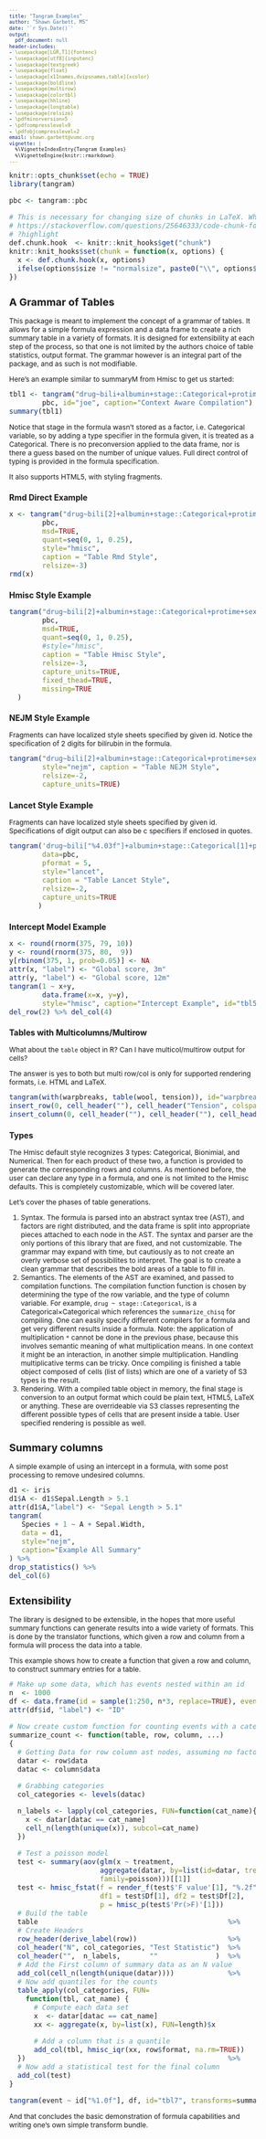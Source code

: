 ```yaml
---
title: "Tangram Examples"
author: "Shawn Garbett, MS"
date: '`r Sys.Date()`'
output:
  pdf_document: null
header-includes:
- \usepackage[LGR,T1]{fontenc}
- \usepackage[utf8]{inputenc}
- \usepackage{textgreek}
- \usepackage{float}
- \usepackage[x11names,dvipsnames,table]{xcolor}
- \usepackage{boldline}
- \usepackage{multirow}
- \usepackage{colortbl}
- \usepackage{hhline}
- \usepackage{longtable}
- \usepackage{relsize}
- \pdfminorversion=5
- \pdfcompresslevel=9
- \pdfobjcompresslevel=2
email: shawn.garbett@vumc.org
vignette: |
  %\VignetteIndexEntry{Tangram Examples}
  %\VignetteEngine{knitr::rmarkdown}
---
```


<style type="text/css">

body, td {
   font-size: 12px;
}
code.r{
  font-size: 12px;
}
pre {
  font-size: 10px
}

</style>

```r
knitr::opts_chunk$set(echo = TRUE)
library(tangram)

pbc <- tangram::pbc

# This is necessary for changing size of chunks in LaTeX. Why isn't this patched in knitr?
# https://stackoverflow.com/questions/25646333/code-chunk-font-size-in-rmarkdown-with-knitr-and-latex/46526740
# ?highlight
def.chunk.hook  <- knitr::knit_hooks$get("chunk")
knitr::knit_hooks$set(chunk = function(x, options) {
  x <- def.chunk.hook(x, options)
  ifelse(options$size != "normalsize", paste0("\\", options$size,"\n\n", x, "\n\n \\normalsize"), x)
})
```

## A Grammar of Tables

This package is meant to implement the concept of a grammar of tables. It allows for a simple formula expression and a data frame to create a rich summary table in a variety of formats. It is designed for extensibility at each step of the process, so that one is not limited by the authors choice of table statistics, output format. The grammar however is an integral part of the package, and as such is not modifiable.

Here's an example similar to summaryM from Hmisc to get us started:

```r
tbl1 <- tangram("drug~bili+albumin+stage::Categorical+protime+sex+age+spiders",
        pbc, id="joe", caption="Context Aware Compilation")
summary(tbl1)
```

Notice that stage in the formula wasn't stored as a factor, i.e. Categorical variable, so by adding a type specifier in the formula given, it is treated as a Categorical. There is no preconversion applied to the data frame, nor is there a guess based on the number of unique values. Full direct control of typing is provided in the formula specification.

It also supports HTML5, with styling fragments.

### Rmd Direct Example

```r
x <- tangram("drug~bili[2]+albumin+stage::Categorical+protime+sex+age+spiders",
        pbc,
        msd=TRUE,
        quant=seq(0, 1, 0.25),
        style="hmisc",
        caption = "Table Rmd Style",
        relsize=-3)
rmd(x)
```

### Hmisc Style Example
```r
tangram("drug~bili[2]+albumin+stage::Categorical+protime+sex+age+spiders",
        pbc,
        msd=TRUE,
        quant=seq(0, 1, 0.25),
        #style="hmisc",
        caption = "Table Hmisc Style",
        relsize=-3,
        capture_units=TRUE,
        fixed_thead=TRUE,
        missing=TRUE
  )
```

### NEJM Style Example

Fragments can have localized style sheets specified by given id. Notice the specification of 2 digits for bilirubin in the formula. 

```r
tangram("drug~bili[2]+albumin+stage::Categorical+protime+sex+age+spiders", pbc,
        style="nejm", caption = "Table NEJM Style",
        relsize=-2,
        capture_units=TRUE)
```

### Lancet Style Example

Fragments can have localized style sheets specified by given id. Specifications of digit output can also be c specifiers if enclosed in quotes.

```r
tangram('drug~bili["%4.03f"]+albumin+stage::Categorical[1]+protime+sex[1]+age+spiders[1]', 
        data=pbc,
        pformat = 5,
        style="lancet",
        caption = "Table Lancet Style",
        relsize=-2,
        capture_units=TRUE
       )
```


### Intercept Model Example
```r
x <- round(rnorm(375, 79, 10))
y <- round(rnorm(375, 80,  9))
y[rbinom(375, 1, prob=0.05)] <- NA
attr(x, "label") <- "Global score, 3m"
attr(y, "label") <- "Global score, 12m"
tangram(1 ~ x+y,
        data.frame(x=x, y=y),
        style="hmisc", caption="Intercept Example", id="tbl5") %>%
del_row(2) %>% del_col(4)
```

### Tables with Multicolumns/Multirow

What about the `table` object in R? Can I have multicol/multirow output for cells? 

The answer is yes to both but multi row/col is only for supported rendering formats, i.e. HTML and LaTeX.

```r
tangram(with(warpbreaks, table(wool, tension)), id="warpbreaks") %>%
insert_row(0, cell_header(""), cell_header("Tension", colspan=3), NA, NA) %>%
insert_column(0, cell_header(""), cell_header(""), cell_header("Wool", rowspan=2), NA)
```

### Types

The Hmisc default style recognizes 3 types: Categorical, Bionimial, and Numerical. Then for each product of these two, a function is provided to generate the corresponding rows and columns. As mentioned before, the user can declare any type in a formula, and one is not limited to the Hmisc defaults. This is completely customizable, which will be covered later.

Let's cover the phases of table generations.

1. Syntax. The formula is parsed into an abstract syntax tree (AST), and factors are right distributed, and the data frame is split into appropriate pieces attached to each node in the AST. The syntax and parser are the only portions of this library that are fixed, and not customizable. The grammar may expand with time, but cautiously as to not create an overly verbose set of possibilites to interpret. The goal is to create a clean grammar that describes the bold areas of a table to fill in.
2. Semantics. The elements of the AST are examined, and passed to compilation functions. The compilation function function is chosen by determining the type of the row variable, and the type of column variable. For example, `drug ~ stage::Categorical`, is a Categorical$\times$Categorical which references the `summarize_chisq` for compiling. One can easily specify different compilers for a formula and get very different results inside a formula. Note: the application of multiplication `*` cannot be done in the previous phase, because this involves semantic meaning of what multiplication means. In one context it might be an interaction, in another simple multiplication. Handling multiplicative terms can be tricky. Once compiling is finished a table object composed of cells (list of lists) which are one of a variety of S3 types is the result.
3. Rendering. With a compiled table object in memory, the final stage is conversion to an output format which could be plain text, HTML5, LaTeX or anything. These are overrideable via S3 classes representing the different possible types of cells that are present inside a table. User specified rendering is possible as well. 

## Summary columns

A simple example of using an intercept in a formula, with some post processing to remove undesired columns.

```r
d1 <- iris
d1$A <- d1$Sepal.Length > 5.1
attr(d1$A,"label") <- "Sepal Length > 5.1"
tangram(
   Species + 1 ~ A + Sepal.Width,
   data = d1,
   style="nejm",
   caption="Example All Summary"
) %>%
drop_statistics() %>%
del_col(6)
```

## Extensibility

The library is designed to be extensible, in the hopes that more useful summary functions can generate results into a wide variety of formats. This is done by the translator functions, which given a row and column from a formula will process the data into a table.

This example shows how to create a function that given a row and column, to construct summary entries for a table.

```r
# Make up some data, which has events nested within an id
n  <- 1000
df <- data.frame(id = sample(1:250, n*3, replace=TRUE), event = as.factor(rep(c("A", "B","C"), n)))
attr(df$id, "label") <- "ID"

# Now create custom function for counting events with a category
summarize_count <- function(table, row, column, ...)
{
  # Getting Data for row column ast nodes, assuming no factors
  datar <- row$data
  datac <- column$data

  # Grabbing categories
  col_categories <- levels(datac)

  n_labels <- lapply(col_categories, FUN=function(cat_name){
    x <- datar[datac == cat_name]
    cell_n(length(unique(x)), subcol=cat_name)
  })

  # Test a poisson model
  test <- summary(aov(glm(x ~ treatment,
                      aggregate(datar, by=list(id=datar, treatment=datac), FUN=length),
                      family=poisson)))[[1]]
  test <- hmisc_fstat(f = render_f(test$'F value'[1], "%.2f"),
                      df1 = test$Df[1], df2 = test$Df[2],
                      p = hmisc_p(test$'Pr(>F)'[1]))
  # Build the table
  table                                              %>%
  # Create Headers
  row_header(derive_label(row))                      %>%
  col_header("N", col_categories, "Test Statistic")  %>%
  col_header("",  n_labels,       ""              )  %>%
  # Add the First column of summary data as an N value
  add_col(cell_n(length(unique(datar))))             %>%
  # Now add quantiles for the counts
  table_apply(col_categories, FUN=
    function(tbl, cat_name) {
      # Compute each data set
      x  <- datar[datac == cat_name]
      xx <- aggregate(x, by=list(x), FUN=length)$x

      # Add a column that is a quantile
      add_col(tbl, hmisc_iqr(xx, row$format, na.rm=TRUE))
  })                                                 %>%
  # Now add a statistical test for the final column
  add_col(test)
}

tangram(event ~ id["%1.0f"], df, id="tbl7", transforms=summarize_count)
```


And that concludes the basic demonstration of formula capabilities and writing one's own simple transform bundle.


